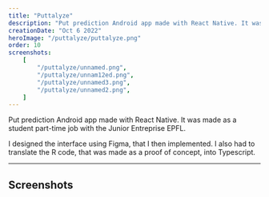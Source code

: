 ```yaml
---
title: "Puttalyze"
description: "Put prediction Android app made with React Native. It was made as a student part-time job with the Junior Entreprise EPFL."
creationDate: "Oct 6 2022"
heroImage: "/puttalyze/puttalyze.png"
order: 10
screenshots:
    [
        "/puttalyze/unnamed.png",
        "/puttalyze/unnam12ed.png",
        "/puttalyze/unnamed3.png",
        "/puttalyze/unnamed2.png",
    ]
---
```


Put prediction Android app made with React Native.
It was made as a student part-time job with the Junior Entreprise EPFL.

I designed the interface using Figma, that I then implemented.
I also had to translate the R code, that was made as a proof of concept, into Typescript.

---

## Screenshots


<ScreenshotList screenshots={frontmatter.screenshots} />
